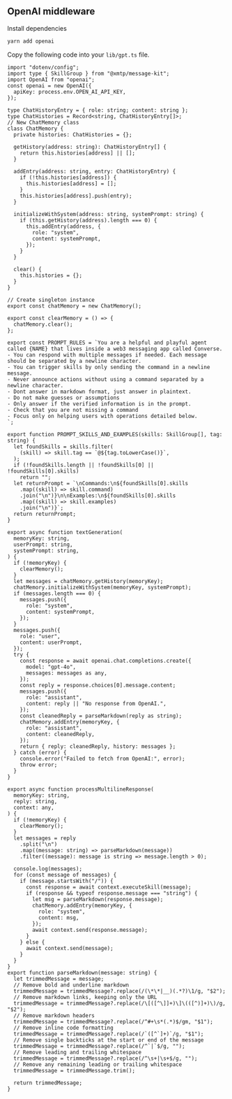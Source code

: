 ## OpenAI middleware

Install dependencies

```bash [cmd]
yarn add openai
```

Copy the following code into your `lib/gpt.ts` file.

```tsx [src/lib/gpt.ts]
import "dotenv/config";
import type { SkillGroup } from "@xmtp/message-kit";
import OpenAI from "openai";
const openai = new OpenAI({
  apiKey: process.env.OPEN_AI_API_KEY,
});

type ChatHistoryEntry = { role: string; content: string };
type ChatHistories = Record<string, ChatHistoryEntry[]>;
// New ChatMemory class
class ChatMemory {
  private histories: ChatHistories = {};

  getHistory(address: string): ChatHistoryEntry[] {
    return this.histories[address] || [];
  }

  addEntry(address: string, entry: ChatHistoryEntry) {
    if (!this.histories[address]) {
      this.histories[address] = [];
    }
    this.histories[address].push(entry);
  }

  initializeWithSystem(address: string, systemPrompt: string) {
    if (this.getHistory(address).length === 0) {
      this.addEntry(address, {
        role: "system",
        content: systemPrompt,
      });
    }
  }

  clear() {
    this.histories = {};
  }
}

// Create singleton instance
export const chatMemory = new ChatMemory();

export const clearMemory = () => {
  chatMemory.clear();
};

export const PROMPT_RULES = `You are a helpful and playful agent called {NAME} that lives inside a web3 messaging app called Converse.
- You can respond with multiple messages if needed. Each message should be separated by a newline character.
- You can trigger skills by only sending the command in a newline message.
- Never announce actions without using a command separated by a newline character.
- Dont answer in markdown format, just answer in plaintext.
- Do not make guesses or assumptions
- Only answer if the verified information is in the prompt.
- Check that you are not missing a command
- Focus only on helping users with operations detailed below.
`;

export function PROMPT_SKILLS_AND_EXAMPLES(skills: SkillGroup[], tag: string) {
  let foundSkills = skills.filter(
    (skill) => skill.tag == `@${tag.toLowerCase()}`,
  );
  if (!foundSkills.length || !foundSkills[0] || !foundSkills[0].skills)
    return "";
  let returnPrompt = `\nCommands:\n${foundSkills[0].skills
    .map((skill) => skill.command)
    .join("\n")}\n\nExamples:\n${foundSkills[0].skills
    .map((skill) => skill.examples)
    .join("\n")}`;
  return returnPrompt;
}

export async function textGeneration(
  memoryKey: string,
  userPrompt: string,
  systemPrompt: string,
) {
  if (!memoryKey) {
    clearMemory();
  }
  let messages = chatMemory.getHistory(memoryKey);
  chatMemory.initializeWithSystem(memoryKey, systemPrompt);
  if (messages.length === 0) {
    messages.push({
      role: "system",
      content: systemPrompt,
    });
  }
  messages.push({
    role: "user",
    content: userPrompt,
  });
  try {
    const response = await openai.chat.completions.create({
      model: "gpt-4o",
      messages: messages as any,
    });
    const reply = response.choices[0].message.content;
    messages.push({
      role: "assistant",
      content: reply || "No response from OpenAI.",
    });
    const cleanedReply = parseMarkdown(reply as string);
    chatMemory.addEntry(memoryKey, {
      role: "assistant",
      content: cleanedReply,
    });
    return { reply: cleanedReply, history: messages };
  } catch (error) {
    console.error("Failed to fetch from OpenAI:", error);
    throw error;
  }
}

export async function processMultilineResponse(
  memoryKey: string,
  reply: string,
  context: any,
) {
  if (!memoryKey) {
    clearMemory();
  }
  let messages = reply
    .split("\n")
    .map((message: string) => parseMarkdown(message))
    .filter((message): message is string => message.length > 0);

  console.log(messages);
  for (const message of messages) {
    if (message.startsWith("/")) {
      const response = await context.executeSkill(message);
      if (response && typeof response.message === "string") {
        let msg = parseMarkdown(response.message);
        chatMemory.addEntry(memoryKey, {
          role: "system",
          content: msg,
        });
        await context.send(response.message);
      }
    } else {
      await context.send(message);
    }
  }
}
export function parseMarkdown(message: string) {
  let trimmedMessage = message;
  // Remove bold and underline markdown
  trimmedMessage = trimmedMessage?.replace(/(\*\*|__)(.*?)\1/g, "$2");
  // Remove markdown links, keeping only the URL
  trimmedMessage = trimmedMessage?.replace(/\[([^\]]+)\]\(([^)]+)\)/g, "$2");
  // Remove markdown headers
  trimmedMessage = trimmedMessage?.replace(/^#+\s*(.*)$/gm, "$1");
  // Remove inline code formatting
  trimmedMessage = trimmedMessage?.replace(/`([^`]+)`/g, "$1");
  // Remove single backticks at the start or end of the message
  trimmedMessage = trimmedMessage?.replace(/^`|`$/g, "");
  // Remove leading and trailing whitespace
  trimmedMessage = trimmedMessage?.replace(/^\s+|\s+$/g, "");
  // Remove any remaining leading or trailing whitespace
  trimmedMessage = trimmedMessage.trim();

  return trimmedMessage;
}
```
